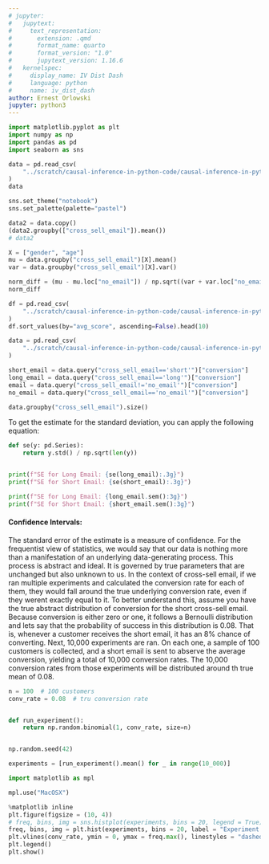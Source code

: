 ```yaml
---
# jupyter:
#   jupytext:
#     text_representation:
#       extension: .qmd
#       format_name: quarto
#       format_version: "1.0"
#       jupytext_version: 1.16.6
#   kernelspec:
#     display_name: IV Dist Dash
#     language: python
#     name: iv_dist_dash
author: Ernest Orlowski
jupyter: python3
---
```


```python
import matplotlib.pyplot as plt
import numpy as np
import pandas as pd
import seaborn as sns

data = pd.read_csv(
    "../scratch/causal-inference-in-python-code/causal-inference-in-python/data/cross_sell_email.csv"
)
data
```

```python
sns.set_theme("notebook")
sns.set_palette(palette="pastel")
```

```python
data2 = data.copy()
(data2.groupby(["cross_sell_email"]).mean())
# data2
```

```python
X = ["gender", "age"]
mu = data.groupby("cross_sell_email")[X].mean()
var = data.groupby("cross_sell_email")[X].var()

norm_diff = (mu - mu.loc["no_email"]) / np.sqrt((var + var.loc["no_email"]) / 2)
norm_diff
```

```python
df = pd.read_csv(
    "../scratch/causal-inference-in-python-code/causal-inference-in-python/data/enem_scores.csv"
)
df.sort_values(by="avg_score", ascending=False).head(10)
```

```python
data = pd.read_csv(
    "../scratch/causal-inference-in-python-code/causal-inference-in-python/data/cross_sell_email.csv"
)

short_email = data.query("cross_sell_email=='short'")["conversion"]
long_email = data.query("cross_sell_email=='long'")["conversion"]
email = data.query("cross_sell_email!='no_email'")["conversion"]
no_email = data.query("cross_sell_email=='no_email'")["conversion"]

data.groupby("cross_sell_email").size()
```

To get the estimate for the standard deviation, you can apply the following equation:

\begin{equation}
\hat{𝛔} = \sqrt{\frac{1}{N - 1}\Sigma_{i = 0}^{N}(x - \bar{x})^{2}}
\end{equation}

```python
def se(y: pd.Series):
    return y.std() / np.sqrt(len(y))


print(f"SE for Long Email: {se(long_email):.3g}")
print(f"SE for Short Email: {se(short_email):.3g}")
```

```python
print(f"SE for Long Email: {long_email.sem():3g}")
print(f"SE for Short Email: {short_email.sem():3g}")
```

#### Confidence Intervals:
The standard error of the estimate is a measure of confidence. For the frequentist view of statistics, we would say that our data is nothing more than a manifestation of an underlying data-generating process. This process is abstract and ideal. It is governed by true parameters that are unchanged but also unknown to us. In the context of cross-sell email, if we ran multiple experiments  and calculated the conversion rate for each of them, they would fall around the true underlying conversion rate, even if they werent exactly equal to it.
To better understand this, assume you have the true abstract distribution of conversion for the short cross-sell email. Because conversion is either zero or one, it follows a Bernoulli distribution and lets say that the probability of success in this distribution is 0.08. That is, whenever a customer receives the short email, it has an 8% chance of converting. Next, 10,000 experiments are ran. On each one, a sample of 100 customers is collected, and a short email is sent to abserve the average conversion, yielding a total of 10,000 conversion rates. The 10,000 conversion rates from those experiments will be distributed around th true mean of 0.08.

```python
n = 100  # 100 customers
conv_rate = 0.08  # tru conversion rate


def run_experiment():
    return np.random.binomial(1, conv_rate, size=n)


np.random.seed(42)

experiments = [run_experiment().mean() for _ in range(10_000)]
```

```python

import matplotlib as mpl
```

```python
mpl.use("MacOSX")
```

```python
%matplotlib inline
plt.figure(figsize = (10, 4))
# freq, bins, img = sns.histplot(experiments, bins = 20, legend = True)
freq, bins, img = plt.hist(experiments, bins = 20, label = "Experiment Means", color = "0.6")
plt.vlines(conv_rate, ymin = 0, ymax = freq.max(), linestyles = "dashed", label = "True Mean", color = "0.3")
plt.legend()
plt.show()
```

